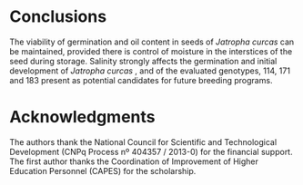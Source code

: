 # Conclusions

The viability of germination and oil content in seeds of *Jatropha curcas*  can be maintained, provided there is control of moisture in the interstices of the seed during storage. Salinity strongly affects the germination and initial development of *Jatropha curcas* , and of the evaluated genotypes, 114, 171 and 183 present as potential candidates for future breeding programs.

# Acknowledgments

The authors thank the National Council for Scientific and Technological Development (CNPq Process nº 404357 / 2013-0) for the financial support. The first author thanks the Coordination of Improvement of Higher Education Personnel (CAPES) for the scholarship.

